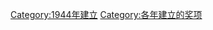 {{cat topic in year| topic=建立的奖项|year=1944}}
[[Category:1944年建立|Category:1944年建立]]
[[Category:各年建立的奖项|Category:各年建立的奖项]]